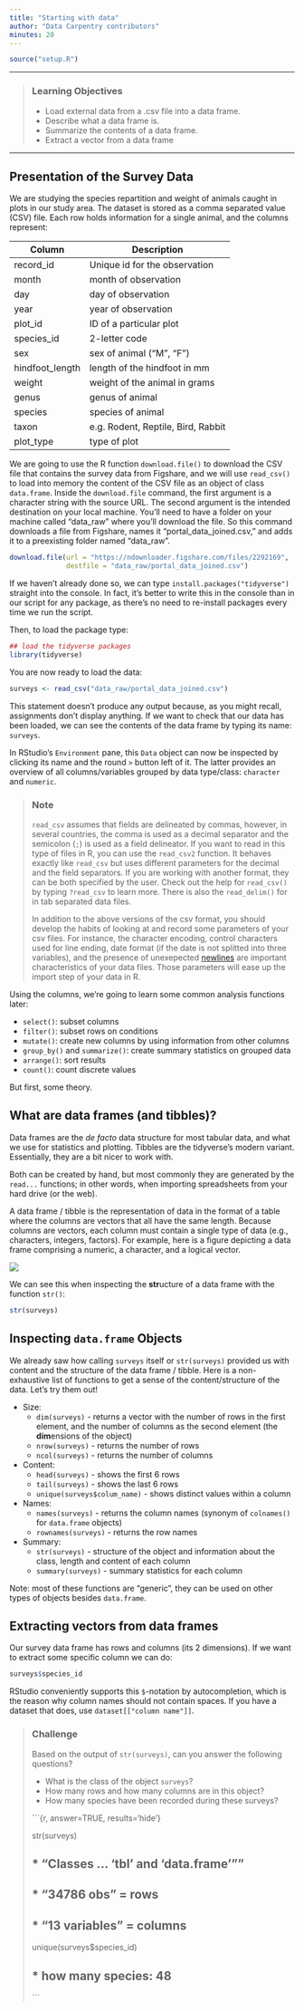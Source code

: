 ```yaml
---
title: "Starting with data"
author: "Data Carpentry contributors"
minutes: 20
---
```


```r
source("setup.R")
```

------------

> ### Learning Objectives
>
> * Load external data from a .csv file into a data frame.
> * Describe what a data frame is.
> * Summarize the contents of a data frame.
> * Extract a vector from a data frame

------------

## Presentation of the Survey Data

We are studying the species repartition and weight of animals caught in plots in our study
area. The dataset is stored as a comma separated value (CSV) file.
Each row holds information for a single animal, and the columns represent:

| Column           | Description                        |
|------------------|------------------------------------|
| record\_id       | Unique id for the observation      |
| month            | month of observation               |
| day              | day of observation                 |
| year             | year of observation                |
| plot\_id         | ID of a particular plot            |
| species\_id      | 2-letter code                      |
| sex              | sex of animal ("M", "F")           |
| hindfoot\_length | length of the hindfoot in mm       |
| weight           | weight of the animal in grams      |
| genus            | genus of animal                    |
| species          | species of animal                  |
| taxon            | e.g. Rodent, Reptile, Bird, Rabbit |
| plot\_type       | type of plot                       |

We are going to use the R function `download.file()` to download the CSV file
that contains the survey data from Figshare, and we will use `read_csv()` to
load into memory the content of the CSV file as an object of class `data.frame`. 
Inside the `download.file` command, the first argument is a character string with the source URL.
The second argument is the intended destination
on your local machine. You'll need to have a folder on your machine called "data_raw" where 
you'll download the file. So this command downloads a file from Figshare, names it 
"portal_data_joined.csv," and adds it to a preexisting folder named "data_raw".

```r
download.file(url = "https://ndownloader.figshare.com/files/2292169",
              destfile = "data_raw/portal_data_joined.csv")
```

If we haven't already done so, we can type `install.packages("tidyverse")` straight into the console. In fact, it's better to write this in the console than in our script for any package, as there's no need to re-install packages every time we run the script.

Then, to load the package type:

```r
## load the tidyverse packages
library(tidyverse)
```

You are now ready to load the data:

```r
surveys <- read_csv("data_raw/portal_data_joined.csv")
```

This statement doesn't produce any output because, as you might recall,
assignments don't display anything. If we want to check that our data has been
loaded, we can see the contents of the data frame by typing its name: `surveys`.

In RStudio's `Environment` pane, this `Data` object can now be inspected by
clicking its name and the round `>` button left of it. The latter provides an
overview of all columns/variables grouped by data type/class: `character` and
`numeric`.

> ### Note
>
> `read_csv` assumes that fields are delineated by commas, however, in several
> countries, the comma is used as a decimal separator and the semicolon (`;`) is
> used as a field delineator. If you want to read in this type of files in R,
> you can use the `read_csv2` function. It behaves exactly like `read_csv` but
> uses different parameters for the decimal and the field separators. If you are
> working with another format, they can be both specified by the user. Check out
> the help for `read_csv()` by typing `?read_csv` to learn more. There is also the `read_delim()` for 
> in tab separated data files.
>
> In addition to the above versions of the csv format, you should develop the habits
> of looking at and record some parameters of your csv files. For instance, 
> the character encoding, control characters used for line ending, date format
> (if the date is not splitted into three variables), and the presence of unexepected
> [newlines](https://en.wikipedia.org/wiki/Newline) are important characteristics of your data files.
> Those parameters will ease up the import step of your data in R.

Using the columns, we're going to learn some common analysis functions later:

- `select()`: subset columns
- `filter()`: subset rows on conditions
- `mutate()`: create new columns by using information from other columns
- `group_by()` and `summarize()`: create summary statistics on grouped data
- `arrange()`: sort results
- `count()`: count discrete values

But first, some theory.

## What are data frames (and tibbles)?

Data frames are the _de facto_ data structure for most tabular data, and what we
use for statistics and plotting. Tibbles are the tidyverse's modern variant.
Essentially, they are a bit nicer to work with.

Both can be created by hand, but most commonly they are generated by the
`read...` functions; in other words, when importing
spreadsheets from your hard drive (or the web).

A data frame / tibble is the representation of data in the format of a table where the
columns are vectors that all have the same length. Because columns are
vectors, each column must contain a single type of data (e.g., characters, integers,
factors). For example, here is a figure depicting a data frame comprising a
numeric, a character, and a logical vector.

![](./img/data-frame.svg)


We can see this when inspecting the <b>str</b>ucture of a data frame
with the function `str()`:

```r
str(surveys)
```

## Inspecting `data.frame` Objects

We already saw how calling `surveys` itself or `str(surveys)` provided us with 
content and the structure of the data frame / tibble. Here is a non-exhaustive list of
functions to get a sense of the content/structure of the data. Let's try them out!

* Size:
    * `dim(surveys)` - returns a vector with the number of rows in the first element,
          and the number of columns as the second element (the **dim**ensions of
          the object)
    * `nrow(surveys)` - returns the number of rows
    * `ncol(surveys)` - returns the number of columns

* Content:
    * `head(surveys)` - shows the first 6 rows
    * `tail(surveys)` - shows the last 6 rows
    * `unique(surveys$colum_name)` - shows distinct values within a column

* Names:
    * `names(surveys)` - returns the column names (synonym of `colnames()` for `data.frame`
	   objects)
    * `rownames(surveys)` - returns the row names

* Summary:
    * `str(surveys)` - structure of the object and information about the class, length and
	   content of  each column
    * `summary(surveys)` - summary statistics for each column

Note: most of these functions are "generic", they can be used on other types of
objects besides `data.frame`.


## Extracting vectors from data frames

Our survey data frame has rows and columns (its 2 dimensions). If we want to
extract some specific column we can do:

```r
surveys$species_id
```

RStudio conveniently supports this `$`-notation by autocompletion, which is the
reason why column names should not contain spaces. If you have a dataset that
does, use `dataset[["column name"]]`.


> ### Challenge
>
> Based on the output of `str(surveys)`, can you answer the following questions?
>
> * What is the class of the object `surveys`?
> * How many rows and how many columns are in this object?
> * How many species have been recorded during these surveys?
>
> ```{r, answer=TRUE, results='hide'}
>
> str(surveys)
>
> ## * "Classes ... 'tbl' and 'data.frame'""
> ## * "34786 obs" = rows
> ## * "13 variables" = columns
> 
> unique(surveys$species_id)
> 
> ## * how many species: 48
> ```
